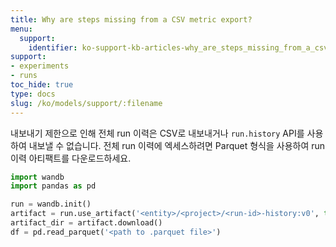 ```yaml
---
title: Why are steps missing from a CSV metric export?
menu:
  support:
    identifier: ko-support-kb-articles-why_are_steps_missing_from_a_csv_metric_export
support:
- experiments
- runs
toc_hide: true
type: docs
slug: /ko/models/support/:filename
---
```


내보내기 제한으로 인해 전체 run 이력은 CSV로 내보내거나 `run.history` API를 사용하여 내보낼 수 없습니다. 전체 run 이력에 엑세스하려면 Parquet 형식을 사용하여 run 이력 아티팩트를 다운로드하세요.

```python
import wandb
import pandas as pd

run = wandb.init()
artifact = run.use_artifact('<entity>/<project>/<run-id>-history:v0', type='wandb-history')
artifact_dir = artifact.download()
df = pd.read_parquet('<path to .parquet file>')
```
